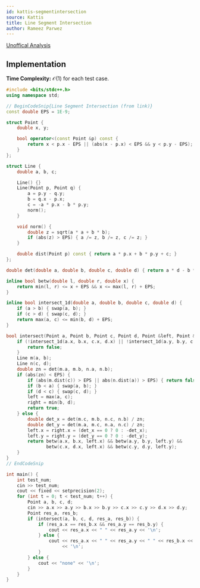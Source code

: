 ```yaml
---
id: kattis-segmentintersection
source: Kattis
title: Line Segment Intersection
author: Rameez Parwez
---
```


[Unoffical Analysis](https://cp-algorithms.com/geometry/segments-intersection.html)

## Implementation

**Time Complexity:** $\mathcal{O}(1)$ for each test case.

<LanguageSection>
<CPPSection>

```cpp
#include <bits/stdc++.h>
using namespace std;

// BeginCodeSnip{Line Segment Intersection (from link)}
const double EPS = 1E-9;

struct Point {
	double x, y;

	bool operator<(const Point &p) const {
		return x < p.x - EPS || (abs(x - p.x) < EPS && y < p.y - EPS);
	}
};

struct Line {
	double a, b, c;

	Line() {}
	Line(Point p, Point q) {
		a = p.y - q.y;
		b = q.x - p.x;
		c = -a * p.x - b * p.y;
		norm();
	}

	void norm() {
		double z = sqrt(a * a + b * b);
		if (abs(z) > EPS) { a /= z, b /= z, c /= z; }
	}

	double dist(Point p) const { return a * p.x + b * p.y + c; }
};

double det(double a, double b, double c, double d) { return a * d - b * c; }

inline bool betw(double l, double r, double x) {
	return min(l, r) <= x + EPS && x <= max(l, r) + EPS;
}

inline bool intersect_1d(double a, double b, double c, double d) {
	if (a > b) { swap(a, b); }
	if (c > d) { swap(c, d); }
	return max(a, c) <= min(b, d) + EPS;
}

bool intersect(Point a, Point b, Point c, Point d, Point &left, Point &right) {
	if (!intersect_1d(a.x, b.x, c.x, d.x) || !intersect_1d(a.y, b.y, c.y, d.y)) {
		return false;
	}
	Line m(a, b);
	Line n(c, d);
	double zn = det(m.a, m.b, n.a, n.b);
	if (abs(zn) < EPS) {
		if (abs(m.dist(c)) > EPS || abs(n.dist(a)) > EPS) { return false; }
		if (b < a) { swap(a, b); }
		if (d < c) { swap(c, d); }
		left = max(a, c);
		right = min(b, d);
		return true;
	} else {
		double det_x = det(m.c, m.b, n.c, n.b) / zn;
		double det_y = det(m.a, m.c, n.a, n.c) / zn;
		left.x = right.x = (det_x == 0 ? 0 : -det_x);
		left.y = right.y = (det_y == 0 ? 0 : -det_y);
		return betw(a.x, b.x, left.x) && betw(a.y, b.y, left.y) &&
		       betw(c.x, d.x, left.x) && betw(c.y, d.y, left.y);
	}
}
// EndCodeSnip

int main() {
	int test_num;
	cin >> test_num;
	cout << fixed << setprecision(2);
	for (int t = 0; t < test_num; t++) {
		Point a, b, c, d;
		cin >> a.x >> a.y >> b.x >> b.y >> c.x >> c.y >> d.x >> d.y;
		Point res_a, res_b;
		if (intersect(a, b, c, d, res_a, res_b)) {
			if (res_a.x == res_b.x && res_a.y == res_b.y) {
				cout << res_a.x << " " << res_a.y << '\n';
			} else {
				cout << res_a.x << " " << res_a.y << " " << res_b.x << " " << res_b.y
				     << '\n';
			}
		} else {
			cout << "none" << '\n';
		}
	}
}
```

</CPPSection>
</LanguageSection>

